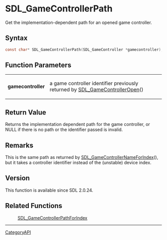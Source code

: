 = SDL_GameControllerPath =

Get the implementation-dependent path for an opened game controller.

== Syntax ==

<syntaxhighlight lang='c'>
const char* SDL_GameControllerPath(SDL_GameController *gamecontroller);
</syntaxhighlight>

== Function Parameters ==

{|
|'''gamecontroller'''
|a game controller identifier previously returned by [[SDL_GameControllerOpen]]()
|}

== Return Value ==

Returns the implementation dependent path for the game controller, or NULL
if there is no path or the identifier passed is invalid.

== Remarks ==

This is the same path as returned by [[SDL_GameControllerNameForIndex]](),
but it takes a controller identifier instead of the (unstable) device
index.

== Version ==

This function is available since SDL 2.0.24.

== Related Functions ==

:[[SDL_GameControllerPathForIndex]]

----
[[CategoryAPI]]


